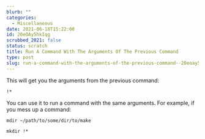 ```yaml
---
blurb: ""
categories:
  - Miscellaneous
date: 2021-06-18T15:22:00
id: 20eOAy5hkIqg
scrubbed_2021: false
status: scratch
title: Run A Command With The Arguments Of The Previous Command
type: post
slug: run-a-command-with-the-arguments-of-the-previous-command--20eoay5hkiqg
---
```


This will get you the arguments from the previous command:

```shell
!*
```
    
You can use it to run a command with the same arguments. For example, if you mess up a command:


```shell
mdir ~/path/to/some/dir/to/make

mkdir !*
```